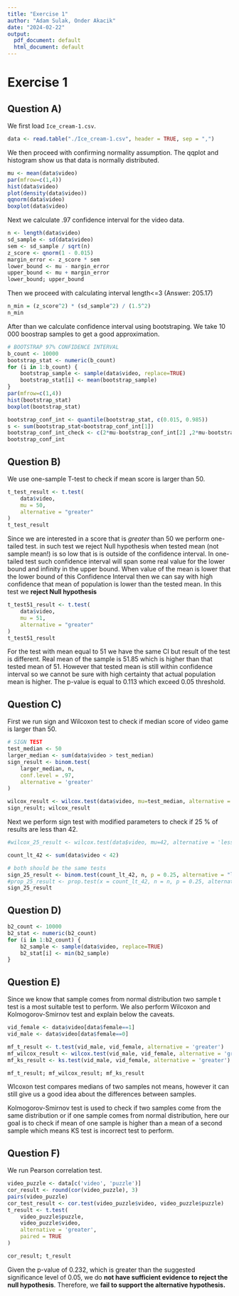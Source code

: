 ```yaml
---
title: "Exercise 1"
author: "Adam Sulak, Onder Akacik"
date: "2024-02-22"
output:
  pdf_document: default
  html_document: default
---
```


# Exercise 1

## Question A)

We first load `Ice_cream-1.csv`.

```r
data <- read.table("./Ice_cream-1.csv", header = TRUE, sep = ",")
```

We then proceed with confirming normality assumption. The qqplot and histogram show us that data is normally distributed.

```r
mu <- mean(data$video)
par(mfrow=c(1,4))
hist(data$video)
plot(density(data$video))
qqnorm(data$video)
boxplot(data$video)
```

Next we calculate .97 confidence interval for the video data.

```r
n <- length(data$video)
sd_sample <- sd(data$video)
sem <- sd_sample / sqrt(n)
z_score <- qnorm(1 - 0.015)
margin_error <- z_score * sem
lower_bound <- mu - margin_error
upper_bound <- mu + margin_error
lower_bound; upper_bound
```

Then we proceed with calculating interval length\<=3 (Answer: 205.17)

```r
n_min = (z_score^2) * (sd_sample^2) / (1.5^2)
n_min
```

After than we calculate confidence interval using bootstraping. We take 10 000 boostrap samples to get a good approximation.

```r
# BOOTSTRAP 97% CONFIDENCE INTERVAL
b_count <- 10000
bootstrap_stat <- numeric(b_count)
for (i in 1:b_count) {
    bootstrap_sample <- sample(data$video, replace=TRUE)
    bootstrap_stat[i] <- mean(bootstrap_sample)
}
par(mfrow=c(1,4))
hist(bootstrap_stat)
boxplot(bootstrap_stat)

bootstrap_conf_int <- quantile(bootstrap_stat, c(0.015, 0.985))
s <- sum(bootstrap_stat<bootstrap_conf_int[1])
bootstrap_conf_int_check <- c(2*mu-bootstrap_conf_int[2] ,2*mu-bootstrap_conf_int[1])
bootstrap_conf_int
```

## Question B)

We use one-sample T-test to check if mean score is larger than 50.

```r
t_test_result <- t.test(
    data$video,
    mu = 50,
    alternative = "greater"
)
t_test_result
```

Since we are interested in a score that is *greater* than 50 we perform one-tailed test. in such test we reject Null hypothesis when tested mean (not sample mean!) is so low that is is outside of the confidence interval. In one-tailed test such confidence interval will span some real value for the lower bound and infinity in the upper bound. When value of the mean is lower that the lower bound of this Confidence Interval then we can say with high confidence that mean of population is lower than the tested mean. In this test we **reject Null hypothesis**

```r
t_test51_result <- t.test(
    data$video,
    mu = 51,
    alternative = "greater"
)
t_test51_result
```

For the test with mean equal to 51 we have the same CI but result of the test is different. Real mean of the sample is 51.85 which is higher than that tested mean of 51. However that tested mean is still within confidence interval so we cannot be sure with high certainty that actual population mean is higher. The p-value is equal to 0.113 which exceed 0.05 threshold.

## Question C)

First we run sign and Wilcoxon test to check if median score of video game is larger than 50.

```r
# SIGN TEST
test_median <- 50
larger_median <- sum(data$video > test_median)
sign_result <- binom.test(
    larger_median, n, 
    conf.level = .97, 
    alternative = 'greater'
)

wilcox_result <- wilcox.test(data$video, mu=test_median, alternative = 'greater')
sign_result; wilcox_result
```

Next we perform sign test with modified parameters to check if 25 % of results are less than 42.

```r
#wilcox_25_result <- wilcox.test(data$video, mu=42, alternative = 'less')

count_lt_42 <- sum(data$video < 42)

# both should be the same tests
sign_25_result <- binom.test(count_lt_42, n, p = 0.25, alternative = "less")
#prop_25_result <- prop.test(x = count_lt_42, n = n, p = 0.25, alternative = "less")
sign_25_result
```

## Question D)

```r
b2_count <- 10000
b2_stat <- numeric(b2_count)
for (i in 1:b2_count) {
    b2_sample <- sample(data$video, replace=TRUE)
    b2_stat[i] <- min(b2_sample)
}
```

## Question E)

Since we know that sample comes from normal distribution two sample t test is a most suitable test to perform. We also perform Wilcoxon and Kolmogorov-Smirnov test and explain below the caveats.

```r
vid_female <- data$video[data$female==1]
vid_male <- data$video[data$female==0]

mf_t_result <- t.test(vid_male, vid_female, alternative = 'greater')
mf_wilcox_result <- wilcox.test(vid_male, vid_female, alternative = 'greater')
mf_ks_result <- ks.test(vid_male, vid_female, alternative = 'greater')

mf_t_result; mf_wilcox_result; mf_ks_result
```

Wlcoxon test compares medians of two samples not means, however it can still give us a good idea about the differences between samples.

Kolmogorov-Smirnov test is used to check if two samples come from the same distribution or if one sample comes from normal distribution, here our goal is to check if mean of one sample is higher than a mean of a second sample which means KS test is incorrect test to perform.

## Question F)

We run Pearson correlation test.

```r
video_puzzle <- data[c('video', 'puzzle')]
cor_result <- round(cor(video_puzzle), 3)
pairs(video_puzzle)
cor_test_result <- cor.test(video_puzzle$video, video_puzzle$puzzle)
t_result <- t.test(
    video_puzzle$puzzle,
    video_puzzle$video,
    alternative = 'greater',
    paired = TRUE
)

cor_result; t_result
```

Given the p-value of 0.232, which is greater than the suggested significance level of 0.05, we do **not have sufficient evidence to reject the null hypothesis**. Therefore, we **fail to support the alternative hypothesis.**
